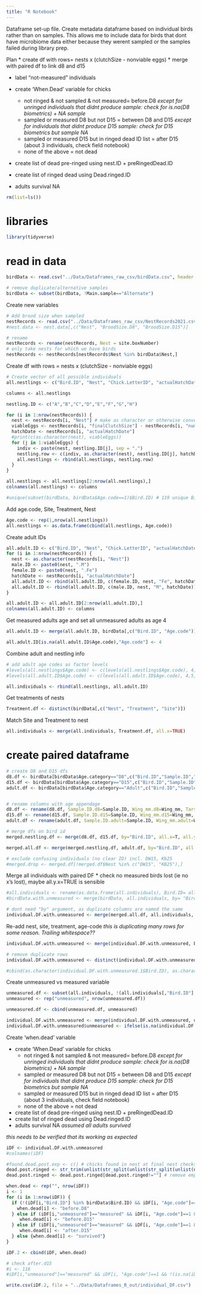```yaml
---
title: "R Notebook"
---
```


Dataframe set-up file. Create metadata dataframe based on individual birds rather than on samples. This allows me to include data for birds that dont have microbiome data either because they werent sampled or the samples failed during library prep.

Plan
* create df with rows= nests x (clutchSize - nonviable eggs)
* merge with paired df to link d8 and d15

* label "not-measured" individuals

* create 'When.Dead' variable for chicks
  * not ringed & not sampled & not measured= before.D8 *except for unringed individuals that didnt produce sample: check for is.na(D8 biometrics) + NA sample*
  * sampled or measured D8 but not D15 = between D8 and D15 *except for individuals that didnt produce D15 sample: check for D15 biometrics but sample NA*
  * sampled or measured D15 but in ringed dead ID list = after D15 (about 3 individuals, check field notebook)
  * none of the above = not dead
* create list of dead pre-ringed using nest.ID + preRingedDead.ID
* create list of ringed dead using Dead.ringed.ID
* adults survival NA

```r
rm(list=ls())
```

# libraries
```r
library(tidyverse)
```

# read in data
```r
birdData <- read.csv("../Data/Dataframes_raw_csv/birdData.csv", header = TRUE)

# remove duplicate/alternative samples
birdData <- subset(birdData, !Main.sample=="Alternate")
```

Create new variables
```r
# Add brood size when sampled 
nestRecords <- read.csv("../Data/Dataframes_raw_csv/NestRecords2021.csv", header = TRUE)
#nest.data <- nest.data[,c("Nest", "BroodSize.D8", "BroodSize.D15")]

# rename
nestRecords <- rename(nestRecords, Nest = site.boxNumber)
# only take nests for which we have birds
nestRecords <- nestRecords[nestRecords$Nest %in% birdData$Nest,]
```

Create df with rows = nests x (clutchSize - nonviable eggs)
```r
# Create vector of all possible individuals
all.nestlings <- c("Bird.ID", "Nest", "Chick.LetterID", "actualHatchDate")

columns <- all.nestlings

nestling.ID <- c("A","B","C","D","E","F","G","H")

for (i in 1:nrow(nestRecords)) {
  nest <- nestRecords[i, "Nest"] # make as character or otherwise convert from factor
  viableEggs <- nestRecords[i, "finalClutchSize"] - nestRecords[i, "numberEggsNotViable"]
  hatchDate <- nestRecords[i, "actualHatchDate"]
  #print(c(as.character(nest), viableEggs))
  for (j in 1:viableEggs) {
    indiv <- paste(nest, nestling.ID[j], sep = ".")
    nestling.row <- c(indiv, as.character(nest), nestling.ID[j], hatchDate)
    all.nestlings <- rbind(all.nestlings, nestling.row)
  }
}

all.nestlings <- all.nestlings[2:nrow(all.nestlings),]
colnames(all.nestlings) <- columns

#unique(subset(birdData, birdData$Age.code==1)$Bird.ID) # 119 unique Bird.IDs in birdData
```

Add age.code, Site, Treatment, Nest
```r
Age.code <- rep(1,nrow(all.nestlings))
all.nestlings <- as.data.frame(cbind(all.nestlings, Age.code))
```

Create adult IDs
```r
all.adult.ID <- c("Bird.ID", "Nest", "Chick.LetterID", "actualHatchDate")
for (i in 1:nrow(nestRecords)) {
  nest <- as.character(nestRecords[i, "Nest"])
  male.ID <- paste0(nest, ".M")
  female.ID <- paste0(nest, ".Fe")
  hatchDate <- nestRecords[i, "actualHatchDate"]
  all.adult.ID <- rbind(all.adult.ID, c(female.ID, nest, "Fe", hatchDate))
  all.adult.ID <- rbind(all.adult.ID, c(male.ID, nest, "M", hatchDate))
}

all.adult.ID <- all.adult.ID[2:nrow(all.adult.ID),]
colnames(all.adult.ID) <- columns

```

Get measured adults age and set all unmeasured adults as age 4
```r
all.adult.ID <- merge(all.adult.ID, birdData[,c("Bird.ID", "Age.code")], all.x=T)

all.adult.ID[is.na(all.adult.ID$Age.code),"Age.code"] <- 4
```

Combine adult and nestling info
```r
# add adult age codes as factor levels
#levels(all.nestlings$Age.code) <- c(levels(all.nestlings$Age.code), 4,5,6)
#levels(all.adult.ID$Age.code) <- c(levels(all.adult.ID$Age.code), 4,5,6)

all.individuals <- rbind(all.nestlings, all.adult.ID)
```


Get treatments of nests
```r
Treatment.df <- distinct(birdData[,c("Nest", "Treatment", "Site")])
```

Match Site and Treatment to nest
```r
all.individuals <- merge(all.individuals, Treatment.df, all.x=TRUE)
```

##############################

# create paired dataframe
```r
# create D8 and D15 dfs
d8.df <- birdData[birdData$Age.category=="D8",c("Bird.ID","Sample.ID","Ring.Mark", "Wing_mm","Tarsus_mm","Weight_g")] 
d15.df <- birdData[birdData$Age.category=="D15",c("Bird.ID","Sample.ID", "Ring.Mark", "Wing_mm","Tarsus_mm","Weight_g")]
adult.df <- birdData[birdData$Age.category=="Adult",c("Bird.ID","Sample.ID", "Ring.Mark", "Wing_mm","Tarsus_mm","Weight_g")] 


# rename columns with age appendage
d8.df <- rename(d8.df, Sample.ID.d8=Sample.ID, Wing_mm.d8=Wing_mm, Tarsus_mm.d8=Tarsus_mm, Weight_g.d8=Weight_g)
d15.df <- rename(d15.df, Sample.ID.d15=Sample.ID, Wing_mm.d15=Wing_mm, Tarsus_mm.d15=Tarsus_mm, Weight_g.d15=Weight_g)
adult.df <- rename(adult.df, Sample.ID.adult=Sample.ID, Wing_mm.adult=Wing_mm, Tarsus_mm.adult=Tarsus_mm, Weight_g.adult=Weight_g)

# merge dfs on bird id
merged.nestling.df <- merge(d8.df, d15.df, by="Bird.ID", all.x=T, all.y=T)

merged.all.df <- merge(merged.nestling.df, adult.df, by="Bird.ID", all.x=T, all.y=T) %>% mutate(Ring.Mark = coalesce(Ring.Mark.x, Ring.Mark.y, Ring.Mark)) %>% select(!Ring.Mark.x & !Ring.Mark.y)

# exclude confusing individuals (no clear ID) incl. DW15, Kb25
#merged.drop <- merged.df[!merged.df$Nest %in% c("DW15", "KB25"),]
```

Merge all individuals with paired DF
* check no measured birds lost (ie no x's lost), maybe all.y.x=TRUE is sensible
```r
#all.individuals <- rename(as.data.frame(all.individuals), Bird.ID= all.individuals)
#birdData.with.unmeasured <- merge(birdData, all.individuals, by= "Bird.ID", all.y=TRUE)

# dont need "by" argument, as duplicate columns are named the same
individual.DF.with.unmeasured <- merge(merged.all.df, all.individuals, all.y=TRUE)
```

Re-add nest, site, treatment, age-code
*this is duplicating many rows for some reason. Trailing whitespace??*
```r
individual.DF.with.unmeasured <- merge(individual.DF.with.unmeasured, birdData[,c("Bird.ID", "Nest", "Site", "Treatment", "Age.code")], all.x = TRUE) # duplicates many rows for some reason

# remove duplicate rows
individual.DF.with.unmeasured <- distinct(individual.DF.with.unmeasured)

#cbind(as.character(individual.DF.with.unmeasured.1$Bird.ID), as.character(individual.DF.with.unmeasured$Bird.ID)) # KB158.A duplicate: listed as control and probiotic
```

##############
Create unmeasured vs measured variable
```r
unmeasured.df <- subset(all.individuals, !(all.individuals[,"Bird.ID"] %in% merged.all.df$Bird.ID))
unmeasured <- rep("unmeasured", nrow(unmeasured.df))

unmeasured.df <- cbind(unmeasured.df, unmeasured)

individual.DF.with.unmeasured <- merge(individual.DF.with.unmeasured, unmeasured.df, all.x=T)
individual.DF.with.unmeasured$unmeasured <- ifelse(is.na(individual.DF.with.unmeasured$unmeasured), "measured", "unmeasured")
```


##############
Create 'when.dead' variable

* create 'When.Dead' variable for chicks
  * not ringed & not sampled & not measured= before.D8 *except for unringed individuals that didnt produce sample: check for is.na(D8 biometrics) + NA sample*
  * sampled or measured D8 but not D15 = between D8 and D15 *except for individuals that didnt produce D15 sample: check for D15 biometrics but sample NA*
  * sampled or measured D15 but in ringed dead ID list = after D15 (about 3 individuals, check field notebook)
  * none of the above = not dead
* create list of dead pre-ringed using nest.ID + preRingedDead.ID
* create list of ringed dead using Dead.ringed.ID
* adults survival NA *assumed all adults survived*

*this needs to be verified that its working as expected*
```r
iDF <- individual.DF.with.unmeasured
#colnames(iDF)

#found.dead.post.exp <- c() # chicks found in nest at final nest checks in August, died post D15
dead.post.ringed <- str_trim(unlist(str_split(unlist(str_split(unlist(nestRecords$postRingedDeadID), ";")), ",")), side="both")
dead.post.ringed <- dead.post.ringed[dead.post.ringed!=""] # remove empty strings

when.dead <- rep("", nrow(iDF))
i <- 1
for (i in 1:nrow(iDF)) {
  if (!(iDF[i,"Bird.ID"] %in% birdData$Bird.ID) && iDF[i, "Age.code"]==1) {
    when.dead[i] <- "before.D8"
  } else if (iDF[i,"unmeasured"]=="measured" && iDF[i, "Age.code"]==1 && (is.na(iDF[i, "Wing_mm.d15"]) | is.na(iDF[i, "Weight_g.d15"]))) {
     when.dead[i] <- "before.D15"
  } else if (iDF[i,"unmeasured"]=="measured" && iDF[i, "Age.code"]==1 && !(is.na(iDF[i, "Wing_mm.d15"]) | is.na(iDF[i, "Weight_g.d15"])) && iDF[i,"Ring.Mark"] %in% dead.post.ringed) {
     when.dead[i] <- "after.D15"
  } else {when.dead[i] <- "survived"}
}

iDF.2 <- cbind(iDF, when.dead)

# check after.d15
#i <- 116
#iDF[i,"unmeasured"]=="measured" && iDF[i, "Age.code"]==1 && !(is.na(iDF[i, "Wing_mm.d15"]) | is.na(iDF[i, "Weight_g.d15"])) && iDF[i,"Ring.Mark"] %in% dead.post.ringed

```

```r
write.csv(iDF.2, file = "../Data/Dataframes_R_out/individual_DF.csv")
```


